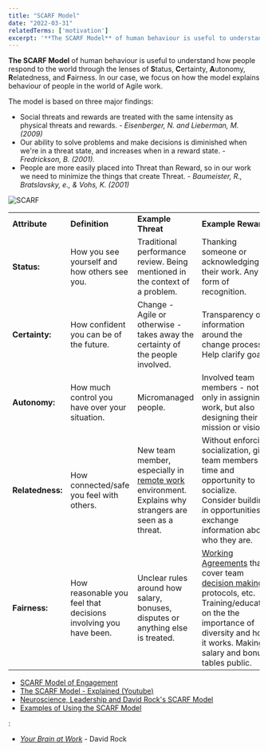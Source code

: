 ```yaml
---
title: "SCARF Model"
date: "2022-03-31"
relatedTerms: ['motivation']
excerpt: '**The SCARF Model** of human behaviour is useful to understand how people respond to the'
---
```


**The SCARF Model** of human behaviour is useful to understand how people respond to the world through the lenses of **S**tatus, **C**ertainty, **A**utonomy, **R**elatedness, and **F**airness. In our case, we focus on how the model explains behaviour of people in the world of Agile work.

The model is based on three major findings:

- Social threats and rewards are treated with the same intensity as physical threats and rewards. _\- Eisenberger, N. and Lieberman, M. (2009)_
- Our ability to solve problems and make decisions is diminished when we're in a threat state, and increases when in a reward state. _\- Fredrickson, B. (2001)._
- People are more easily placed into Threat than Reward, so in our work we need to minimize the things that create Threat. _\- Baumeister, R., Bratslavsky, e., & Vohs, K. (2001)_

![SCARF](src/content/glossary/scarf-model/images/SCARF-arrows.jpg)

<table style="font-weight: 400;"><tbody><tr><td><strong>Attribute</strong></td><td><strong>Definition</strong></td><td><strong>Example Threat</strong></td><td><strong>Example Reward</strong></td></tr><tr><td><strong>Status:</strong></td><td>How you see yourself and how others see you.</td><td>Traditional performance review. Being mentioned in the context of a problem.</td><td>Thanking someone or acknowledging their work. Any form of recognition.</td></tr><tr><td><strong>Certainty:</strong></td><td>How confident you can be of the future.</td><td>Change - Agile or otherwise - takes away the certainty of the people involved.</td><td>Transparency of information around the change process. Help clarify goals.</td></tr><tr><td><strong>Autonomy:</strong></td><td>How much control you have over your situation.</td><td>Micromanaged people.</td><td>Involved team members - not only in assigning work, but also designing their mission or vision.</td></tr><tr><td><strong>Relatedness:</strong></td><td>How connected/safe you feel with others.</td><td>New team member, especially in <a href="/glossary/distributed-teams" target="_blank" rel="noopener">remote work </a>environment. Explains why strangers are seen as a threat.</td><td>Without enforcing socialization, give team members time and opportunity to socialize. Consider building in opportunities to exchange information about who they are.</td></tr><tr><td><strong>Fairness:</strong></td><td>How reasonable you feel that decisions involving you have been.</td><td>Unclear rules around how salary, bonuses, disputes or anything else is treated.</td><td><a href="/glossary/working-agreements" target="_blank" rel="noopener">Working Agreements</a> that cover team <a href="/glossary/decision-making-tools" target="_blank" rel="noopener">decision making</a> protocols, etc. Training/education on the the importance of diversity and how it works. Making salary and bonus tables public.</td></tr></tbody></table>

<HighlightBox heading="Resource Links" variant="resourceLinks">

- [SCARF Model of Engagement](https://www.growthengineering.co.uk/scarf-model/)
- [The SCARF Model - Explained (Youtube)](https://www.youtube.com/watch?v=PKYP3S92RqU)
- [Neuroscience, Leadership and David Rock's SCARF Model](https://www.edbatista.com/2010/03/scarf.html)
- [Examples of Using the SCARF Model](https://coachcampus.com/coach-portfolios/research-papers/hillik-nissani-david-rock-scarf-model/)

</HighlightBox>

<HighlightBox heading="Related Books" variant="relatedBooks">:

- [_Your Brain at Work_](https://www.amazon.ca/Your-Brain-Work-Revised-Updated/dp/0063003155/&tag=notesfromatoo-20) - David Rock

</HighlightBox>
